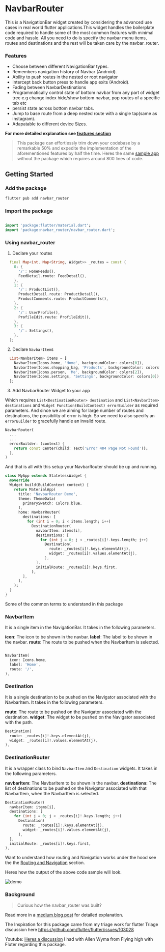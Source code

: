 # NavbarRouter

This is a NavigationBar widget created by considering the advanced use cases in real world flutter applications.This widget handles the boilerplate code required to handle some of the most common features with minimal code and hassle. All you need to do is specify the navbar menu items, routes and destinations and the rest will be taken care by the navbar_router.

### Features

- Choose between different NavigationBar types.
- Remembers navigation history of Navbar (Android).
- Ability to push routes in the nested or root navigator
- Intercept back button press to handle app exits (Android).
- Fading between NavbarDestinations
- Programmatically control state of bottom navbar from any part of widget tree e.g change index hide/show bottom navbar, pop routes of a specific tab etc
- persist state across bottom navbar tabs.
- Jump to base route from a deep nested route with a single tap(same as instagram).
- Adapatable to different device Sizes.

**For more detailed explanation see [features section](/features)**

> This package can effortlessly trim down your codebase by a remarkable 50% and expedite the implementation of the aforementioned features by half the time.
 Heres the same [sample app](https://gist.github.com/maheshmnj/894922ccb67f5fdc4ffb652e41916fa2) without the package which requires around 800 lines of code.

## Getting Started

### Add the package

```bash
flutter pub add navbar_router
```

### Import the package

```dart

import 'package:flutter/material.dart';
import 'package:navbar_router/navbar_router.dart';
```

### Using navbar_router

1. Declare your routes

```dart
  final Map<int, Map<String, Widget>> _routes = const {
    0: {
      '/': HomeFeeds(),
      FeedDetail.route: FeedDetail(),
    },
    1: {
      '/': ProductList(),
      ProductDetail.route: ProductDetail(),
      ProductComments.route: ProductComments(),
    },
    2: {
      '/': UserProfile(),
      ProfileEdit.route: ProfileEdit(),
    },
    3: {
      '/': Settings(),
    },
  };
```

2. Declare `NavbarItem`s

```dart
  List<NavbarItem> items = [
    NavbarItem(Icons.home, 'Home', backgroundColor: colors[0]),
    NavbarItem(Icons.shopping_bag, 'Products', backgroundColor: colors[1]),
    NavbarItem(Icons.person, 'Me', backgroundColor: colors[2]),
    NavbarItem(Icons.settings, 'Settings', backgroundColor: colors[0]),
  ];
```

3. Add NavbarRouter Widget to your app

Which requires `List<DestinationRouter> destination` and `List<NavbarItem> destinations` and `Widget Function(BuildContext) errorBuilder` as required parameters. And since we are aiming for large number of routes and destinations, the possibility of error is high. So we need to also specify an `errorBuilder` to gracefully handle an invalid route.

```dart
NavbarRouter(
  ...
  ...
  errorBuilder: (context) {
    return const Center(child: Text('Error 404 Page Not Found'));
  },
)
```

And that is all with this setup your NavbarRouter should be up and running.

```dart
class MyApp extends StatelessWidget {
  @override
  Widget build(BuildContext context) {
    return MaterialApp(
      title: 'NavbarRouter Demo',
      theme: ThemeData(
        primarySwatch: Colors.blue,
      ),
      home: NavbarRouter(
        destinations: [
          for (int i = 0; i < items.length; i++)
            DestinationRouter(
              navbarItem: items[i],
              destinations: [
                for (int j = 0; j < _routes[i]!.keys.length; j++)
                  Destination(
                    route: _routes[i]!.keys.elementAt(j),
                    widget: _routes[i]!.values.elementAt(j),
                  ),
              ],
              initialRoute: _routes[i]!.keys.first,
            ),
        ],
      ),
    );
  }
}
```

Some of the common terms to understand in this package

### NavbarItem

It is a single item in the NavigationBar. It takes in the following parameters.

**icon**: The icon to be shown in the navbar.
**label**: The label to be shown in the navbar.
**route**: The route to be pushed when the NavbarItem is selected.

```dart

NavbarItem(
  icon: Icons.home,
  label: 'Home',
  route: '/',
),
```

### Destination

It is a single destination to be pushed on the Navigator associated with the NavbarItem. It takes in the following parameters.

**route**: The route to be pushed on the Navigator associated with the destination.
**widget**: The widget to be pushed on the Navigator associated with the path.

```dart
Destination(
  route: _routes[i]!.keys.elementAt(j),
  widget: _routes[i]!.values.elementAt(j),
),
```

### DestinationRouter

It is a wrapper class to bind `NavbarItem` and `Destination` widgets. It takes in the following parameters.

**navbarItem**: The NavbarItem to be shown in the navbar.
**destinations**: The list of destinations to be pushed on the Navigator associated with that NavbarItem, when the NavbarItem is selected.


```dart
DestinationRouter(
  navbarItem: items[i],
  destinations: [
    for (int j = 0; j < _routes[i]!.keys.length; j++)
      Destination(
        route: _routes[i]!.keys.elementAt(j),
        widget: _routes[i]!.values.elementAt(j),
      ),
  ],
  initialRoute: _routes[i]!.keys.first,
),
```

Want to understand how routing and Navigation works under the hood see the the [Routing and Navigation](/navigation) section.

Heres how the output of the above code sample will look.

![demo](https://user-images.githubusercontent.com/31410839/228031434-0e35737d-83cf-4b33-afe2-4b0f77f0cc5c.gif)

### Background

> Curious how the navbar_router was built?

Read more in a [medium blog post](https://maheshmnj.medium.com/everything-about-the-bottomnavigationbar-in-flutter-e99e5470dddb) for detailed explanation.

The Inspiration for this package came from my triage work for flutter
Triage discussion here https://github.com/flutter/flutter/issues/103028

Youtube: [Heres a discussion](https://www.youtube.com/watch?v=IhlikgW8OY8&t=614s) I had with Allen Wyma from Flying high with Fluter regarding this package.


